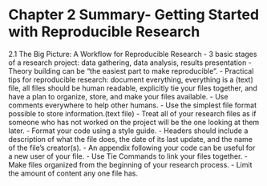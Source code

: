 Chapter 2 Summary- Getting Started with Reproducible Research
========================================================

2.1 The Big Picture: A Workflow for Reproducible Research
- 3 basic stages of a research project: data gathering, data analysis, results presentation
- Theory building can be "the easiest part to make reproducible".
- Practical tips for reproducible research: document everything, everything is a (text) file, all files should be human readable, explicitly tie your files together, and have a plan to organize, store, and make your files available.
- Use comments everywhere to help other humans.
- Use the simplest file format possible to store information.(text file)
- Treat all of your research files as if someone who has not worked on the project will be the one looking at them later.
- Format your code using a style guide.
- Headers should include a description of what the file does, the date of its last update, and the name of the file's creator(s).
- An appendix following your code can be useful for a new user of your file.
- Use Tie Commands to link your files together.
- Make files organized from the beginning of your research process. 
- Limit the amount of content any one file has.
